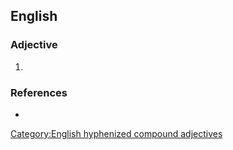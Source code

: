 {{also|easygoing}}

==English==

===Adjective===
{{en-adj}}

# {{alternative spelling of|en|easygoing}}

===References===
* {{R:Lexico}}

[[Category:English hyphenized compound adjectives]]